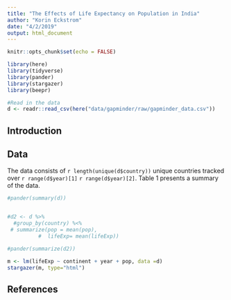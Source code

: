 ```yaml
---
title: "The Effects of Life Expectancy on Population in India"
author: "Korin Eckstrom"
date: "4/2/2019"
output: html_document
---
```


```r
knitr::opts_chunk$set(echo = FALSE)

library(here)
library(tidyverse)
library(pander)
library(stargazer)
library(beepr)

#Read in the data
d <- readr::read_csv(here("data/gapminder/raw/gapminder_data.csv"))

```

## Introduction

## Data
The data consists of `r length(unique(d$country))` unique countries tracked over `r range(d$year)[1]` `r range(d$year)[2]`. Table 1 presents a summary of the data. 

```r
#pander(summary(d))


#d2 <- d %>%
  #group_by(country) %<%
 # summarize(pop = mean(pop),
          #  lifeExp= mean(lifeExp))

#pander(summarize(d2))
```


```r

m <- lm(lifeExp ~ continent + year + pop, data =d)
stargazer(m, type="html")

```


## References


